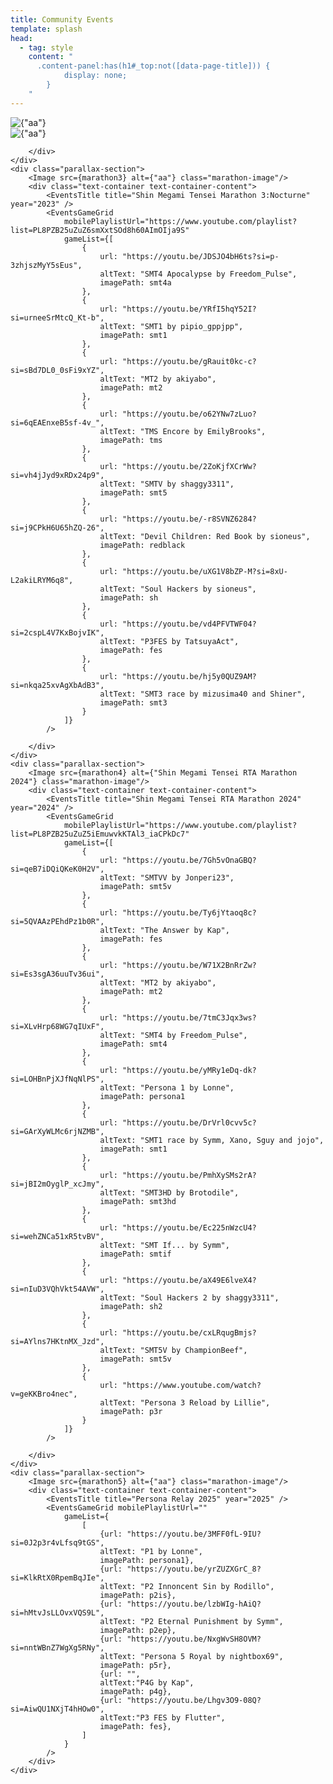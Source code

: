 ```yaml
---
title: Community Events
template: splash
head:
  - tag: style
    content: "
      .content-panel:has(h1#_top:not([data-page-title])) {
	        display: none;
        }
    "
---
```






<div class="not-content">
    <div class="parallax-section">
        <Image src={marathon1} alt={"aa"} class="marathon-image"/>
        <div class="text-container text-container-content">
            <EventsTitle title="Shin Megami Tensei Marathon" year="2017" />
            <EventsGameGrid mobilePlaylistUrl="https://www.youtube.com/playlist?list=PL8PZB25uZuZ4C6Bs_2uVr6FqVPly8_l2S"  
                gameList={
                    [
                        {url: "https://youtu.be/STNDEtnqF0w?si=9x5HZdPV9mrGj6KD",
                        altText: "DDS1 by PinkPajamas",
                        imagePath: dds1},
                        {url: "https://www.youtube.com/watch?v=6lmQCx2KaTs",
                        altText: "DDS2 by JayFermont",
                        imagePath: dds2},
                        {url: "https://youtu.be/SaqQ3u_mOaE?si=B27cQVbbRYKmYKh1",
                        altText: "SMT4 Apocalypse by ChampionBeef",
                        imagePath: smt4a},
                        {url: "https://youtu.be/Kis6r4PVbk4?si=4rMKtgd6Bd4sasJK",
                        altText: "P4G by Ghoul02",
                        imagePath: p4g},
                        {url: "https://youtu.be/b4oZSIdTgWA?si=iOKl5bS7DVACleoC",
                        altText:"Shin Megami Tensei: Nocturne by PinkPajamas",
                        imagePath: smt3}
                    ]
                }
            />
        </div>
    </div>
    <div class="parallax-section">
        <Image src={marathon2} alt={"aa"} class="marathon-image"/>
        <div class="text-container text-container-content">
            <EventsTitle title="Shin Megami Tensei Marathon II" year="2020" />
            <EventsGameGrid 
                mobilePlaylistUrl="https://www.youtube.com/playlist?list=PL8PZB25uZuZ4VPFr6jH3j5xa0Glouhgr6"
                gameList={[
                    {
                        url: "https://youtu.be/QHgiZkcgZtY?si=lWeGlUs4DOezX6mr",
                        altText: "SMT1 Race by Sioneus and FilthyBlasphemer",
                        imagePath: smt1
                    },
                    {
                        url: "https://youtu.be/__JezO0YNTI?si=7QQ8WEsWJn8EvEw9",
                        altText: "SMT2 by Electra_rta",
                        imagePath: smt2
                    },
                    {
                        url: "https://youtu.be/dJFTDdfZhjY?si=aSmWzCd2oTXbZIQK",
                        altText: "SMT:SJ Redux by PinkPajamas",
                        imagePath: smtsjr
                    },
                    {
                        url: "https://youtu.be/AsPDEo40fwA?si=4xhDyyZckYDioo-o",
                        altText: "TMS Encore by legrandgrand",
                        imagePath: tms
                    },
                    {
                        url: "https://youtu.be/duBSijJ51Sg?si=rZKg2wiYcnSEfqiH",
                        altText: "DemiKids Dark by lilfatkid",
                        imagePath: demikidsdark
                    },
                    {
                        url: "https://youtu.be/ETx5v7olm9U?si=AhUEUb-BUkLLzrJS",
                        altText: "Desu2 Record Breaker by ChampionBeef",
                        imagePath: desurb2
                    },
                    {
                        url: "https://youtu.be/eW-3QuIEAKE?si=TMDjfabgcx_GqwC5",
                        altText: "DDS2 by Kanri",
                        imagePath: dds2
                    },
                    {
                        url: "https://youtu.be/PDYP0Cds0lk?si=vjpDJBf1o3yehPvE",
                        altText: "P4G by asapaska",
                        imagePath: p4g
                    },
                    {
                        url: "https://youtu.be/6Z7lYsrnwQ4?si=XpeqUDpHwzS9_hZV",
                        altText: "SMT4 by Koolzo",
                        imagePath: smt4
                    }
                ]}
            />

        </div>
    </div>
    <div class="parallax-section">
        <Image src={marathon3} alt={"aa"} class="marathon-image"/>
        <div class="text-container text-container-content">
            <EventsTitle title="Shin Megami Tensei Marathon 3:Nocturne" year="2023" />
            <EventsGameGrid 
                mobilePlaylistUrl="https://www.youtube.com/playlist?list=PL8PZB25uZuZ6smXxtSOd8h60AImOIja9S"
                gameList={[
                    {
                        url: "https://youtu.be/JDSJO4bH6ts?si=p-3zhjszMyY5sEus",
                        altText: "SMT4 Apocalypse by Freedom_Pulse",
                        imagePath: smt4a
                    },
                    {
                        url: "https://youtu.be/YRfI5hqY52I?si=urneeSrMtcQ_Kt-b",
                        altText: "SMT1 by pipio_gppjpp",
                        imagePath: smt1
                    },
                    {
                        url: "https://youtu.be/gRauit0kc-c?si=sBd7DL0_0sFi9xYZ",
                        altText: "MT2 by akiyabo",
                        imagePath: mt2
                    },
                    {
                        url: "https://youtu.be/o62YNw7zLuo?si=6qEAEnxeB5sf-4v_",
                        altText: "TMS Encore by EmilyBrooks",
                        imagePath: tms
                    },
                    {
                        url: "https://youtu.be/2ZoKjfXCrWw?si=vh4jJyd9xRDx24p9",
                        altText: "SMTV by shaggy3311",
                        imagePath: smt5
                    },
                    {
                        url: "https://youtu.be/-r8SVNZ6284?si=j9CPkH6U65hZQ-26",
                        altText: "Devil Children: Red Book by sioneus",
                        imagePath: redblack
                    },
                    {
                        url: "https://youtu.be/uXG1V8bZP-M?si=8xU-L2akiLRYM6q8",
                        altText: "Soul Hackers by sioneus",
                        imagePath: sh
                    },
                    {
                        url: "https://youtu.be/vd4PFVTWF04?si=2cspL4V7KxBojvIK",
                        altText: "P3FES by TatsuyaAct",
                        imagePath: fes
                    },
                    {
                        url: "https://youtu.be/hj5y0QUZ9AM?si=nkqa25xvAgXbAdB3",
                        altText: "SMT3 race by mizusima40 and Shiner",
                        imagePath: smt3
                    }
                ]}
            />

        </div>
    </div>
    <div class="parallax-section">
        <Image src={marathon4} alt={"Shin Megami Tensei RTA Marathon 2024"} class="marathon-image"/>
        <div class="text-container text-container-content">
            <EventsTitle title="Shin Megami Tensei RTA Marathon 2024" year="2024" />
            <EventsGameGrid 
                mobilePlaylistUrl="https://www.youtube.com/playlist?list=PL8PZB25uZuZ5iEmuwvkKTAl3_iaCPkDc7"
                gameList={[
                    {
                        url: "https://youtu.be/7Gh5vOnaGBQ?si=qeB7iDQiQKeK0H2V",
                        altText: "SMTVV by Jonperi23",
                        imagePath: smt5v
                    },
                    {
                        url: "https://youtu.be/Ty6jYtaoq8c?si=5QVAAzPEhdPz1b0R",
                        altText: "The Answer by Kap",
                        imagePath: fes
                    },
                    {
                        url: "https://youtu.be/W71X2BnRrZw?si=Es3sgA36uuTv36ui",
                        altText: "MT2 by akiyabo",
                        imagePath: mt2
                    },
                    {
                        url: "https://youtu.be/7tmC3Jqx3ws?si=XLvHrp68WG7qIUxF",
                        altText: "SMT4 by Freedom_Pulse",
                        imagePath: smt4
                    },
                    {
                        url: "https://youtu.be/yMRy1eDq-dk?si=LOHBnPjXJfNqNlPS",
                        altText: "Persona 1 by Lonne",
                        imagePath: persona1
                    },
                    {
                        url: "https://youtu.be/DrVrl0cvv5c?si=GArXyWLMc6rjNZMB",
                        altText: "SMT1 race by Symm, Xano, Sguy and jojo",
                        imagePath: smt1
                    },
                    {
                        url: "https://youtu.be/PmhXySMs2rA?si=jBI2mOyglP_xcJmy",
                        altText: "SMT3HD by Brotodile",
                        imagePath: smt3hd
                    },
                    {
                        url: "https://youtu.be/Ec225nWzcU4?si=wehZNCa51xR5tvBV",
                        altText: "SMT If... by Symm",
                        imagePath: smtif
                    },
                    {
                        url: "https://youtu.be/aX49E6lveX4?si=nIuD3VQhVkt54AVW",
                        altText: "Soul Hackers 2 by shaggy3311",
                        imagePath: sh2
                    },
                    {
                        url: "https://youtu.be/cxLRqugBmjs?si=AYlns7HKtnMX_Jzd",
                        altText: "SMT5V by ChampionBeef",
                        imagePath: smt5v
                    },
                    {
                        url: "https://www.youtube.com/watch?v=geKKBro4nec",
                        altText: "Persona 3 Reload by Lillie",
                        imagePath: p3r
                    }
                ]}
            />

        </div>
    </div>
    <div class="parallax-section">
        <Image src={marathon5} alt={"aa"} class="marathon-image"/>
        <div class="text-container text-container-content">
            <EventsTitle title="Persona Relay 2025" year="2025" />
            <EventsGameGrid mobilePlaylistUrl=""  
                gameList={
                    [
                        {url: "https://youtu.be/3MFF0fL-9IU?si=0J2p3r4vLfsq9tGS",
                        altText: "P1 by Lonne",
                        imagePath: persona1},
                        {url: "https://youtu.be/yrZUZXGrC_8?si=KlkRtX0RpemBqJIe",
                        altText: "P2 Innoncent Sin by Rodillo",
                        imagePath: p2is},
                        {url: "https://youtu.be/lzbWIg-hAiQ?si=hMtvJsLLOvxVQS9L",
                        altText: "P2 Eternal Punishment by Symm",
                        imagePath: p2ep},
                        {url: "https://youtu.be/NxgWvSH8OVM?si=nntWBnZ7WgXg5RNy",
                        altText: "Persona 5 Royal by nightbox69",
                        imagePath: p5r},
                        {url: "",
                        altText:"P4G by Kap",
                        imagePath: p4g},
                        {url: "https://youtu.be/Lhgv3O9-08Q?si=AiwQU1NXjT4hHOw0",
                        altText:"P3 FES by Flutter",
                        imagePath: fes},
                    ]
                }
            />
        </div>
    </div>
</div>